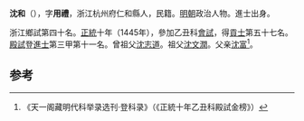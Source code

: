 '''沈和'''（{{bd|1411年||？}}），字'''用禮'''，浙江杭州府仁和縣人，民籍。[[明朝|明朝]]政治人物。進士出身。

浙江鄉試第四十名。[[正统_(年号)|正統]]十年（1445年），參加乙丑科[[會試|會試]]，得[[貢士|貢士]]第五十七名。[[殿試|殿試]]登[[進士|進士]]第三甲第十一名。曾祖父[[沈志道|沈志道]]。祖父[[沈文潤|沈文潤]]。父亲[[沈富|沈富]]<ref>《天一阁藏明代科举录选刊·登科录》（《正統十年乙丑科殿試金榜》）</ref>。

==参考==
{{reflist}}
{{明朝人物小作品}}
{{正統十年乙丑科殿試金榜}}
